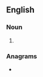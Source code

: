 ==English==

===Noun===
{{head|en|noun plural form}}

# {{plural of|reviser|lang=en}}

===Anagrams===
* {{anagrams|en|a=eeirrssv|reversis}}